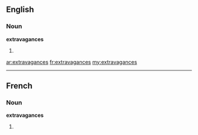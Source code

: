 ==English==

===Noun===
'''extravagances'''

# {{plural of|[[extravagance]]}}

[[ar:extravagances]]
[[fr:extravagances]]
[[my:extravagances]]

----
==French==

===Noun===
'''extravagances''' {{f}}

# {{plural of|[[extravagance]]|lang=fr}}
{{rfc-auto}}